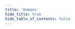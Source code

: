 ```yaml
---
title: 'Humans'
hide_title: true
hide_table_of_contents: false
---
```



<ChainLayout>
  <ChainHero
    name="Humans"
    iconUrl="img/humans-icon.svg"
    bgColor="#5EFEC6"
    scope="mainnet"
    chainId="humans_1089-1"
    nodeVersion="v1.0.0"
    token=""
    stakeUrl=""
    restakeUrl=""
    websiteUrl="https://humans.ai/"
    githubUrl="https://github.com/humansdotai"
    xUrl="https://twitter.com/humansdotai"
    discordUrl="https://discord.gg/humansdotai/"
  />

  <ProductLinks
    appUrl=""
    appImageUrl="img/products/"
    explorerUrl=""
    explorerImageUrl="img/products/"
    faucetUrl=""
  />

  <ToolsGrid
    chainName="humans"
    scope="mainnet"
    showInstall={true}
    showUpgrade={true}
    showGenesis={true}
    showCli={true}
    showEndpoints={true}
    showStateSync={true}
    showSnapshot={true}
    showLivePeers={true}
    showSeed={true}
    showAddressBook={true}
    showExplorersList={true}
    showPublicEndpoints={false}
    showUsefulTools={true}
    showUpgradeWatcher={false}
  />

</ChainLayout>
